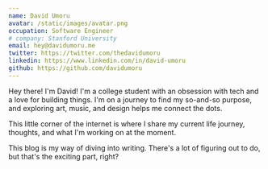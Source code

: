 ```yaml
---
name: David Umoru
avatar: /static/images/avatar.png
occupation: Software Engineer
# company: Stanford University
email: hey@davidumoru.me
twitter: https://twitter.com/thedavidumoru
linkedin: https://www.linkedin.com/in/david-umoru
github: https://github.com/davidumoru
---
```


Hey there! I'm David! I'm a college student with an obsession with tech and a love for building things. I'm on a journey to find my so-and-so purpose, and exploring art, music, and design helps me connect the dots.

This little corner of the internet is where I share my current life journey, thoughts, and what I'm working on at the moment. 

This blog is my way of diving into writing. There's a lot of figuring out to do, but that's the exciting part, right?
